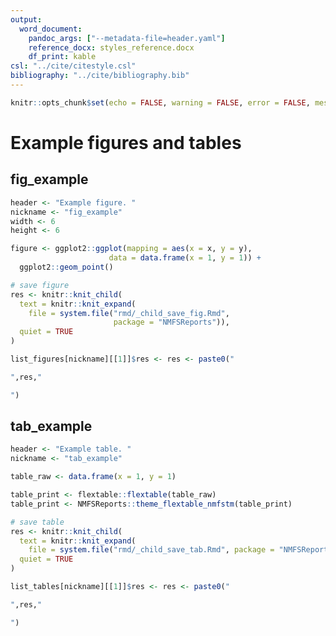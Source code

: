 ```yaml
---
output:
  word_document:
    pandoc_args: ["--metadata-file=header.yaml"]
    reference_docx: styles_reference.docx
    df_print: kable
csl: "../cite/citestyle.csl"
bibliography: "../cite/bibliography.bib"
---
```



```r
knitr::opts_chunk$set(echo = FALSE, warning = FALSE, error = FALSE, message = FALSE)
```

# Example figures and tables

## fig_example

```r
header <- "Example figure. "
nickname <- "fig_example"
width <- 6
height <- 6

figure <- ggplot2::ggplot(mapping = aes(x = x, y = y),
                      data = data.frame(x = 1, y = 1)) + 
  ggplot2::geom_point()

# save figure
res <- knitr::knit_child(
  text = knitr::knit_expand(
    file = system.file("rmd/_child_save_fig.Rmd", 
                       package = "NMFSReports")), 
  quiet = TRUE
)

list_figures[nickname][[1]]$res <- res <- paste0("

",res,"

")

```

## tab_example

```r
header <- "Example table. "
nickname <- "tab_example" 

table_raw <- data.frame(x = 1, y = 1)

table_print <- flextable::flextable(table_raw)
table_print <- NMFSReports::theme_flextable_nmfstm(table_print)

# save table
res <- knitr::knit_child(
  text = knitr::knit_expand(
    file = system.file("rmd/_child_save_tab.Rmd", package = "NMFSReports")), 
  quiet = TRUE
)

list_tables[nickname][[1]]$res <- res <- paste0("

",res,"

")

```

